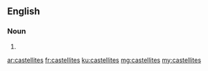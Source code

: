 ==English==

===Noun===
{{head|en|plural}}

# {{plural of|castellite|lang=en|nocat=1}}

[[ar:castellites]]
[[fr:castellites]]
[[ku:castellites]]
[[mg:castellites]]
[[my:castellites]]